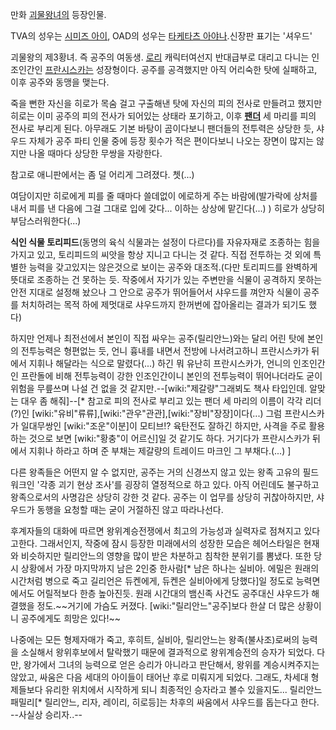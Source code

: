 만화 [[괴물왕녀]]의 등장인물.

TVA의 성우는 [[시미즈 아이]], OAD의 성우는 [[타케타츠 아야나]].신장판 표기는 '셔우드'

괴물왕의 제3황녀. 즉 공주의 여동생. [[로리]] 캐릭터여선지 반대급부로 대리고 다니는 인조인간인 [[프란시스카]]는 성장형이다. 공주를 공격했지만 아직 어리숙한 탓에 실패하고, 이후 공주와 동맹을 맺는다. 

죽을 뻔한 자신을 히로가 목숨 걸고 구출해낸 탓에 자신의 피의 전사로 만들려고 했지만 히로는 이미 공주의 피의 전사가 되어있는 상태라 포기하고, 이후 '''[[팬더]]''' 세 마리를 피의 전사로 부리게 된다. 아무래도 기본 바탕이 곰이다보니 팬더들의 전투력은 상당한 듯, 샤우드 자체가 공주 파티 인물 중에 등장 횟수가 적은 편이다보니 나오는 장면이 많지는 않지만 나올 때마다 상당한 무쌍을 자랑한다. 

참고로 애니판에서는 좀 덜 어리게 그려졌다. 쳇(...) 

여담이지만 히로에게 피를 줄 때마다 쓸데없이 에로하게 주는 바람에(발가락에 상처를 내서 피를 낸 다음에 그걸 그대로 입에 갖다... 이하는 상상에 맡긴다(...) ) 히로가 상당히 부담스러워한다(...)

'''식인 식물 토리피드'''(동명의 육식 식물과는 설정이 다르다)를 자유자재로 조종하는 힘을 가지고 있고, 토리피드의 씨앗을 항상 지니고 다니는 것 같다. 직접 전투하는 것 외에 특별한 능력을 갖고있지는 않은것으로 보이는 공주와 대조적.(다만 토리피드를 완벽하게 뜻대로 조종하는 건 못하는 듯. 작중에서 자기가 있는 주변만을 식물이 공격하지 못하는 안전 지대로 설정해 놨으나 그 안으로 공주가 뛰어들어서 샤우드를 껴안자 식물이 공주를 처치하려는 목적 하에 제멋대로 샤우드까지 한꺼번에 잡아올리는 결과가 되기도 했다)

하지만 언제나 최전선에서 본인이 직접 싸우는 공주(릴리안느)와는 달리 어린 탓에 본인의 전투능력은 형편없는 듯, 언니 흉내를 내면서 전방에 나서려고하니 프란시스카가 뒤에서 지휘나 해달라는 식으로 말렸다(...) 하긴 뭐 유난히 프란시스카가, 언니의 인조인간인 프란돌에 비해 전투능력이 강한 인조인간이니 본인의 전투능력이 뛰어나더라도 굳이 위험을 무릎쓰며 나설 건 없을 것 같지만.--[wiki:"제갈량"그래뵈도 책사 타입인데. 알맞는 대우 좀 해줘]--[* 참고로 피의 전사로 부리고 있는 팬더 세 마리의 이름이 각각 리더(?)인 [wiki:"유비"류류],[wiki:"관우"관관],[wiki:"장비"장장]이다(...) 그럼 프란시스카가 일대무쌍인 [wiki:"조운"이분]이 모티브!? 육탄전도 잘하긴 하지만, 사격을 주로 활용하는 것으로 보면 [wiki:"황충"이 어르신]일 것 같기도 하다. 거기다가 프란시스카가 뒤에서 지휘나 하라고 하며 준 부채는 제갈량의 트레이드 마크인 그 부채다.(...) ]

다른 왕족들은 어떤지 알 수 없지만, 공주는 거의 신경쓰지 않고 있는 왕족 고유의 필드워크인 '각종 괴기 현상 조사'를 굉장히 열정적으로 하고 있다. 아직 어린데도 불구하고 왕족으로서의 사명감은 상당히 강한 것 같다. 공주는 이 업무를 상당히 귀찮아하지만, 샤우드가 동행을 요청할 때는 굳이 거절하진 않고 따라나선다.

후계자들의 대화에 따르면 왕위계승전쟁에서 최고의 가능성과 실력자로 점쳐지고 있다고한다. 그래서인지, 작중에 잠시 등장한 미래에서의 성장한 모습은 헤어스타일은 현재와 비슷하지만 릴리안느의 영향을 많이 받은 차분하고 침착한 분위기를 뽐냈다. 또한 당시 상황에서 가장 마지막까지 남은 2인중 한사람[* 남은 하나는 실비아. 에밀은 원래의 시간처럼 병으로 죽고 길리언은 듀켄에게, 듀켄은 실비아에게 당했다]일 정도로 능력면에서도 어릴적보다 한층 높아진듯. 원래 시간대의 뱀신족 사건도 공주대신 샤우드가 해결했을 정도.~~거기에 가슴도 커졌다. [wiki:"릴리안느"공주]보다 한살 더 많은 상황이니 공주에게도 희망은 있다!~~ 

나중에는 모든 형제자매가 죽고, 후히트, 실비아, 릴리안느는 왕족(불사조)로써의 능력을 소실해서 왕위후보에서 탈락했기 때문에 결과적으로 왕위계승전의 승자가 되었다. 다만, 왕가에서 그녀의 능력으로 얻은 승리가 아니라고 판단해서, 왕위를 계승시켜주지는 않았고, 싸움은 다음 세대의 아이들이 태어난 후로 미뤄지게 되었다. 그래도, 차세대 형제들보다 유리한 위치에서 시작하게 되니 최종적인 승자라고 볼수 있을지도...
릴리안느 패밀리[* 릴리안느, 리자, 레이리, 히로등]는 차후의 싸움에서 샤우드를 돕는다고 한다. --사실상 승리자..--
